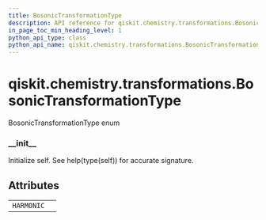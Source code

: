 ```yaml
---
title: BosonicTransformationType
description: API reference for qiskit.chemistry.transformations.BosonicTransformationType
in_page_toc_min_heading_level: 1
python_api_type: class
python_api_name: qiskit.chemistry.transformations.BosonicTransformationType
---
```


# qiskit.chemistry.transformations.BosonicTransformationType

<Class id="qiskit.chemistry.transformations.BosonicTransformationType" isDedicatedPage={true} github="https://github.com/qiskit-community/qiskit-aqua/tree/stable/0.9/qiskit/chemistry/transformations/bosonic_transformation.py" signature="BosonicTransformationType(value)">
  BosonicTransformationType enum

  ### \_\_init\_\_

  <Function id="qiskit.chemistry.transformations.BosonicTransformationType.__init__" signature="__init__()">
    Initialize self. See help(type(self)) for accurate signature.
  </Function>

  ## Attributes

  |            |   |
  | ---------- | - |
  | `HARMONIC` |   |
</Class>


